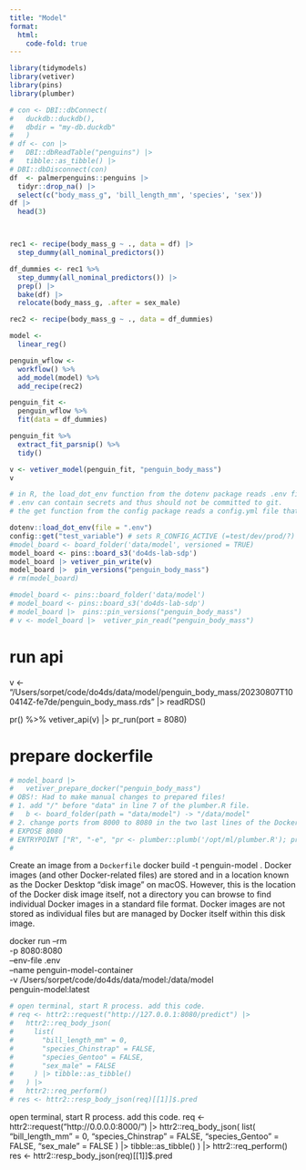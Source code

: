 ```yaml
---
title: "Model"
format:
  html:
    code-fold: true
---
```


```r
library(tidymodels)
library(vetiver)
library(pins)
library(plumber)
```

```r

# con <- DBI::dbConnect(
#   duckdb::duckdb(), 
#   dbdir = "my-db.duckdb"
#   )
# df <- con |> 
#   DBI::dbReadTable("penguins") |> 
#   tibble::as_tibble() |> 
# DBI::dbDisconnect(con)
df  <- palmerpenguins::penguins |> 
  tidyr::drop_na() |> 
  select(c("body_mass_g", 'bill_length_mm', 'species', 'sex'))
df |> 
  head(3)



rec1 <- recipe(body_mass_g ~ ., data = df) |> 
  step_dummy(all_nominal_predictors())

df_dummies <- rec1 %>%
  step_dummy(all_nominal_predictors()) |>
  prep() |>
  bake(df) |> 
  relocate(body_mass_g, .after = sex_male)

```

```r

rec2 <- recipe(body_mass_g ~ ., data = df_dummies)

model <- 
  linear_reg()

penguin_wflow <- 
  workflow() %>% 
  add_model(model) %>% 
  add_recipe(rec2)

penguin_fit <- 
  penguin_wflow %>% 
  fit(data = df_dummies)
```

```r
penguin_fit %>% 
  extract_fit_parsnip() %>% 
  tidy()
```

```r
v <- vetiver_model(penguin_fit, "penguin_body_mass")
v
```

```r
# in R, the load_dot_env function from the dotenv package reads .env file which contains secrets e.g. API keys, database passwords, etc as well as a R_CONFIG_ACTIVE variable etc.
# .env can contain secrets and thus should not be committed to git.
# the get function from the config package reads a config.yml file that contains NON SECRET environment variables that is variables that should differ between e.g. dev, test, and prod environments. 

dotenv::load_dot_env(file = ".env") 
config::get("test_variable") # sets R_CONFIG_ACTIVE (=test/dev/prod/?)
#model_board <- board_folder('data/model', versioned = TRUE)
model_board <- pins::board_s3('do4ds-lab-sdp')
model_board |> vetiver_pin_write(v)
model_board |>  pin_versions("penguin_body_mass")
# rm(model_board)
```

```r
#model_board <- pins::board_folder('data/model')
# model_board <- pins::board_s3('do4ds-lab-sdp')
# model_board |>  pins::pin_versions("penguin_body_mass")
# v <- model_board |>  vetiver_pin_read("penguin_body_mass")
```
# run api

v <- "/Users/sorpet/code/do4ds/data/model/penguin_body_mass/20230807T100414Z-fe7de/penguin_body_mass.rds" |> readRDS()

pr() %>%
  vetiver_api(v) |>
  pr_run(port = 8080)

# prepare dockerfile

```r
# model_board |>
#   vetiver_prepare_docker("penguin_body_mass")
# OBS!: Had to make manual changes to prepared files!
# 1. add "/" before "data" in line 7 of the plumber.R file.
#   b <- board_folder(path = "data/model") -> "/data/model"
# 2. change ports from 8000 to 8080 in the two last lines of the Dockerfile
# EXPOSE 8080
# ENTRYPOINT ["R", "-e", "pr <- plumber::plumb('/opt/ml/plumber.R'); pr$run(host = '0.0.0.0', port = 8080)"]
#
```


Create an image from a `Dockerfile`
docker build -t penguin-model . 
Docker images (and other Docker-related files) are stored and in a location known as the Docker Desktop "disk image" on macOS. However, this is the location of the Docker disk image itself, not a directory you can browse to find individual Docker images in a standard file format. Docker images are not stored as individual files but are managed by Docker itself within this disk image.


docker run --rm \
  -p 8080:8080 \
  --env-file .env \
  --name penguin-model-container \
  -v /Users/sorpet/code/do4ds/data/model:/data/model \
  penguin-model:latest


```r
# open terminal, start R process. add this code.
# req <- httr2::request("http://127.0.0.1:8080/predict") |>
#   httr2::req_body_json(
#     list(
#       "bill_length_mm" = 0,
#       "species_Chinstrap" = FALSE,
#       "species_Gentoo" = FALSE,
#       "sex_male" = FALSE
#     ) |> tibble::as_tibble()
#   ) |>
#   httr2::req_perform()
# res <- httr2::resp_body_json(req)[[1]]$.pred
```

open terminal, start R process. add this code.
req <- httr2::request("http://0.0.0.0:8000/") |>
  httr2::req_body_json(
    list(
      "bill_length_mm" = 0,
      "species_Chinstrap" = FALSE,
      "species_Gentoo" = FALSE,
      "sex_male" = FALSE
    ) |> tibble::as_tibble()
  ) |>
  httr2::req_perform()
res <- httr2::resp_body_json(req)[[1]]$.pred
